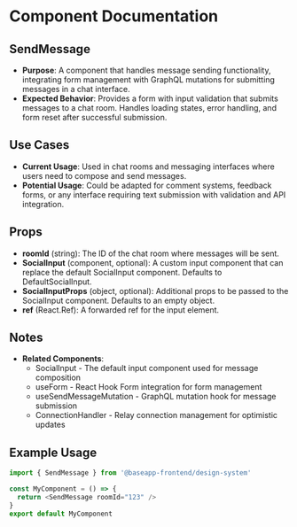 
<Meta title="@baseapp-frontend | components/Messages/SendMessage" />

# Component Documentation

## SendMessage

- **Purpose**: A component that handles message sending functionality, integrating form management with GraphQL mutations for submitting messages in a chat interface.
- **Expected Behavior**: Provides a form with input validation that submits messages to a chat room. Handles loading states, error handling, and form reset after successful submission.

## Use Cases

- **Current Usage**: Used in chat rooms and messaging interfaces where users need to compose and send messages.
- **Potential Usage**: Could be adapted for comment systems, feedback forms, or any interface requiring text submission with validation and API integration.

## Props

- **roomId** (string): The ID of the chat room where messages will be sent.
- **SocialInput** (component, optional): A custom input component that can replace the default SocialInput component. Defaults to DefaultSocialInput.
- **SocialInputProps** (object, optional): Additional props to be passed to the SocialInput component. Defaults to an empty object.
- **ref** (React.Ref): A forwarded ref for the input element.

## Notes

- **Related Components**:
  - SocialInput - The default input component used for message composition
  - useForm - React Hook Form integration for form management
  - useSendMessageMutation - GraphQL mutation hook for message submission
  - ConnectionHandler - Relay connection management for optimistic updates

## Example Usage

```javascript
import { SendMessage } from '@baseapp-frontend/design-system'

const MyComponent = () => {
  return <SendMessage roomId="123" />
}
export default MyComponent
```
